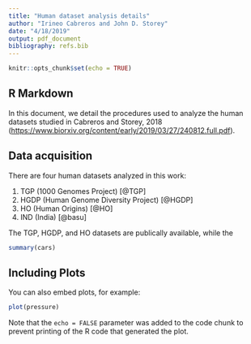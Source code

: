 ```yaml
---
title: "Human dataset analysis details"
author: "Irineo Cabreros and John D. Storey"
date: "4/18/2019"
output: pdf_document
bibliography: refs.bib
---
```


```r
knitr::opts_chunk$set(echo = TRUE)
```

## R Markdown

In this document, we detail the procedures used to analyze the human datasets studied in Cabreros and Storey, 2018 (<https://www.biorxiv.org/content/early/2019/03/27/240812.full.pdf>).

## Data acquisition

There are four human datasets analyzed in this work: 

1. TGP (1000 Genomes Project) [@TGP]
2. HGDP (Human Genome Diversity Project) [@HGDP]
3. HO (Human Origins) [@HO]
4. IND (India) [@basu]

The TGP, HGDP, and HO datasets are publically available, while the 


```r
summary(cars)
```

## Including Plots

You can also embed plots, for example:

```r
plot(pressure)
```

Note that the `echo = FALSE` parameter was added to the code chunk to prevent printing of the R code that generated the plot.

